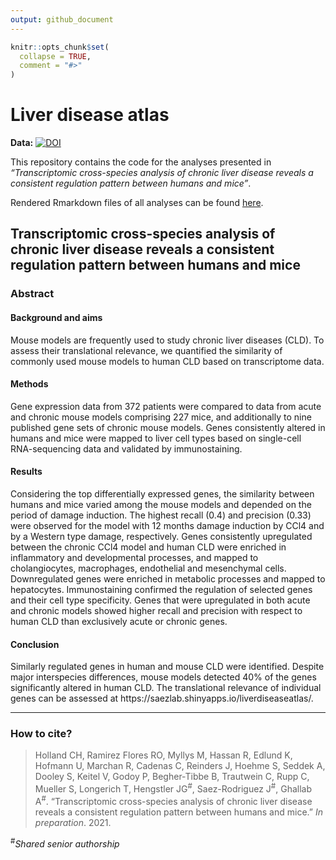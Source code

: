 ```yaml
---
output: github_document
---
```


<!-- README.md is generated from README.Rmd. Please edit that file -->

```r
knitr::opts_chunk$set(
  collapse = TRUE,
  comment = "#>"
)
```

# Liver disease atlas

<!-- badges: start -->
<!-- **Publication:** [![DOI](https://img.shields.io/badge/DOI-10.1186%2Fs13073--019--0615--0-blue.svg)][pub] -->
**Data:** [![DOI](https://zenodo.org/badge/DOI/10.5281/zenodo.4407207.svg)](https://doi.org/10.5281/zenodo.4407207)
<!-- badges: end -->

This repository contains the code for the analyses presented in _"Transcriptomic cross-species analysis of chronic liver disease reveals a consistent regulation pattern between humans and mice"_.

Rendered Rmarkdown files of all analyses can be found [here](https://saezlab.github.io/liver-disease-atlas/index.html).

## Transcriptomic cross-species analysis of chronic liver disease reveals a consistent regulation pattern between humans and mice

### Abstract

#### Background and aims 
Mouse models are frequently used to study chronic liver diseases (CLD). To assess their translational relevance, we quantified the similarity of commonly used mouse models to human CLD based on transcriptome data.

#### Methods 
Gene expression data from 372 patients were compared to data from acute and chronic mouse models comprising 227 mice, and additionally to nine published gene sets of chronic mouse models. Genes consistently altered in humans and mice were mapped to liver cell types based on single-cell RNA-sequencing data and validated by immunostaining. 

#### Results 
Considering the top differentially expressed genes, the similarity between humans and mice varied among the mouse models and depended on the period of damage induction. The highest recall (0.4) and precision (0.33) were observed for the model with 12 months damage induction by CCl4 and by a Western type damage, respectively. Genes consistently upregulated between the chronic CCl4 model and human CLD were enriched in inflammatory and developmental processes, and mapped to cholangiocytes, macrophages, endothelial and mesenchymal cells. Downregulated genes were enriched in metabolic processes and mapped to hepatocytes. Immunostaining confirmed the regulation of selected genes and their cell type specificity. Genes that were upregulated in both acute and chronic models showed higher recall and precision with respect to human CLD than exclusively acute or chronic genes.

#### Conclusion 
Similarly regulated genes in human and mouse CLD were identified. Despite major interspecies differences, mouse models detected 40% of the genes significantly altered in human CLD. The translational relevance of individual genes can be assessed at https://saezlab.shinyapps.io/liverdiseaseatlas/.

-------

### How to cite?
>Holland CH, Ramirez Flores RO, Myllys M, Hassan R, Edlund K, Hofmann U, Marchan R, Cadenas C, Reinders J, Hoehme S, Seddek A, Dooley S, Keitel V, Godoy P, Begher-Tibbe B, Trautwein C, Rupp C, Mueller S, Longerich T, Hengstler JG^#^, Saez-Rodriguez J^#^, Ghallab A^#^. "Transcriptomic cross-species analysis of chronic liver disease reveals a consistent regulation pattern between humans and mice." _In preparation_. 2021.

^#^_Shared senior authorship_
